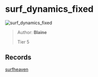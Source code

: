 
# surf_dynamics_fixed

![surf_dynamics_fixed](https://raw.githubusercontent.com/Sayt123/SurfMapPics/Maps-and-bonuses/csgo/surf_dynamics_fixed.jpg)

> Author: **Blaine**
>
> Tier 5

## Records

[surfheaven](https://surfheaven.eu/map/surf_dynamics_fixed)
